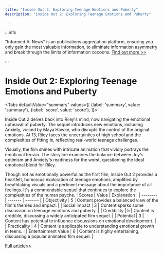 ```yaml
---
title: "Inside Out 2: Exploring Teenage Emotions and Puberty"
description: "Inside Out 2: Exploring Teenage Emotions and Puberty"

---
```



:::info

"Informed AI News" is an publications aggregation platform, ensuring you only gain the most valuable information, to eliminate information asymmetry and break through the limits of information cocoons.  [Find out more >>](/)

:::

# Inside Out 2: Exploring Teenage Emotions and Puberty


<Tabs
	defaultValue="summary"
	values={[
	{label: 'summary', value: 'summary'},
	{label: 'score', value: 'score'},
]}>
<TabItem value="summary">


Inside Out 2 delves back into Riley's mind, now navigating the emotional upheaval of puberty. The sequel introduces new emotions, including Anxiety, voiced by Maya Hawke, who disrupts the control of the original emotions. At 13, Riley faces the uncertainties of high school and the complexities of fitting in, reflecting real-world teenage challenges.

Visually, the film shines with intricate animation that vividly portrays the emotional terrain. The storyline examines the balance between Joy's optimism and Anxiety's readiness for the worst, questioning the ideal emotional blend for Riley.

Though not as emotionally powerful as the first film, Inside Out 2 provides a heartfelt, humorous exploration of teenage emotions, amplified by breathtaking visuals and a pertinent message about the importance of all feelings. It's a commendable sequel that continues to explore the complexities of the human psyche.
</TabItem>
<TabItem value="score">
	| Scores     | Value   | Explanation |
	| -------- | ------- | ------- |
	| Objectivity  | 5    | Content provides a balanced view of the film's themes and impact.    |
	| Social Impact | 3     | Content sparks some discussion on teenage emotions and puberty.    |
	| Credibility    | 5    | Content is credible, discussing a widely anticipated film sequel.    |
	| Potential    | 3    | Content has potential to influence discussions on emotional development.    |
	| Practicality    | 4    | Content is applicable to understanding emotional growth in teens.    |
	| Entertainment Value    | 6    | Content is highly entertaining, discussing a popular animated film sequel.    |
</TabItem>
</Tabs>

[Full article>>](https://www.cnet.com/tech/services-and-software/inside-out-2-delivers-another-tale-your-inner-child-may-appreciate/#ftag=CAD590a51e)
